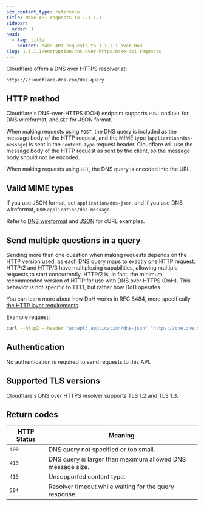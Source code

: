 ```yaml
---
pcx_content_type: reference
title: Make API requests to 1.1.1.1
sidebar:
  order: 1
head:
  - tag: title
    content: Make API requests to 1.1.1.1 over DoH
slug: 1.1.1.1/encryption/dns-over-https/make-api-requests
---
```


Cloudflare offers a DNS over HTTPS resolver at:

```txt
https://cloudflare-dns.com/dns-query
```

## HTTP method

Cloudflare's DNS-over-HTTPS (DOH) endpoint supports `POST` and `GET` for DNS wireformat, and `GET` for JSON format.

When making requests using `POST`, the DNS query is included as the message body of the HTTP request, and the MIME type (`application/dns-message`) is sent in the `Content-Type` request header. Cloudflare will use the message body of the HTTP request as sent by the client, so the message body should not be encoded.

When making requests using `GET`, the DNS query is encoded into the URL.

## Valid MIME types

If you use JSON format, set `application/dns-json`, and if you use DNS wireformat, use `application/dns-message`.

Refer to [DNS wireformat](/1.1.1.1/encryption/dns-over-https/make-api-requests/dns-wireformat/) and [JSON](/1.1.1.1/encryption/dns-over-https/make-api-requests/dns-json/) for cURL examples.

## Send multiple questions in a query

Sending more than one question when making requests depends on the HTTP version used, as each DNS query maps to exactly one HTTP request. HTTP/2 and HTTP/3 have multiplexing capabilities, allowing multiple requests to start concurrently. HTTP/2 is, in fact, the minimum recommended version of HTTP for use with DNS over HTTPS (DoH). This behavior is not specific to 1.1.1.1, but rather how DoH operates.

You can learn more about how DoH works in RFC 8484, more specifically [the HTTP layer requirements](https://datatracker.ietf.org/doc/html/rfc8484#section-5.2).

Example request:

```sh
curl --http2 --header "accept: application/dns-json" "https://one.one.one.one/dns-query?name=cloudflare.com" --next --http2 --header "accept: application/dns-json" "https://one.one.one.one/dns-query?name=example.com"
```

## Authentication

No authentication is required to send requests to this API.

## Supported TLS versions

Cloudflare's DNS over HTTPS resolver supports TLS 1.2 and TLS 1.3.

## Return codes

| HTTP Status | Meaning                                                    |
| ----------- | ---------------------------------------------------------- |
| `400`       | DNS query not specified or too small.                      |
| `413`       | DNS query is larger than maximum allowed DNS message size. |
| `415`       | Unsupported content type.                                  |
| `504`       | Resolver timeout while waiting for the query response.     |
